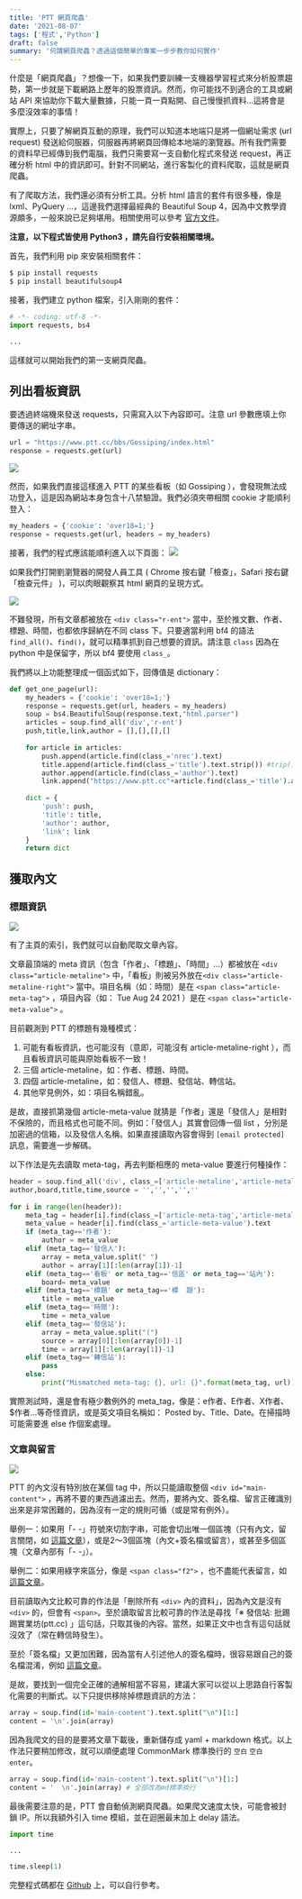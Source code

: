 ```yaml
---
title: 'PTT 網頁爬蟲'
date: '2021-08-07'
tags: ['程式','Python']
draft: false
summary: '何謂網頁爬蟲？透過這個簡單的專案一步步教你如何實作'
---
```


什麼是「網頁爬蟲」？想像一下，如果我們要訓練一支機器學習程式來分析股票趨勢，第一步就是下載網路上歷年的股票資訊。然而，你可能找不到適合的工具或網站 API 來協助你下載大量數據，只能一頁一頁點開、自己慢慢抓資料...這將會是多麼沒效率的事情！

實際上，只要了解網頁互動的原理，我們可以知道本地端只是將一個網址需求 (url request) 發送給伺服器，伺服器再將網頁回傳給本地端的瀏覽器。所有我們需要的資料早已經傳到我們電腦，我們只需要寫一支自動化程式來發送 request，再正確分析 html 中的資訊即可。針對不同網站，進行客製化的資料爬取，這就是網頁爬蟲。

有了爬取方法，我們還必須有分析工具。分析 html 語言的套件有很多種，像是 lxml、PyQuery ...，這邊我們選擇最經典的 Beautiful Soup 4，因為中文教學資源頗多，一般來說已足夠堪用。相關使用可以參考 [官方文件](https://www.crummy.com/software/BeautifulSoup/bs4/doc.zh/)。

**注意，以下程式皆使用 Python3 ，請先自行安裝相關環境。**

首先，我們利用 pip 來安裝相關套件：
```bash
$ pip install requests
$ pip install beautifulsoup4
```
接著，我們建立 python 檔案，引入剛剛的套件：
```python
# -*- coding: utf-8 -*-
import requests, bs4

...
```
這樣就可以開始我們的第一支網頁爬蟲。

## 列出看板資訊

要透過終端機來發送 requests，只需寫入以下內容即可。注意 url 參數應填上你要傳送的網址字串。
```python
url = "https://www.ptt.cc/bbs/Gossiping/index.html"
response = requests.get(url)
```
![](https://i.imgur.com/aYpoylO.png)

然而，如果我們直接這樣進入 PTT 的某些看板（如 Gossiping ），會發現無法成功登入，這是因為網站本身包含十八禁驗證。我們必須夾帶相關 cookie 才能順利登入：
```python
my_headers = {'cookie': 'over18=1;'}
response = requests.get(url, headers = my_headers)
```
接著，我們的程式應該能順利進入以下頁面：
![](https://i.imgur.com/fCGECKv.png)

如果我們打開劉瀏覽器的開發人員工具 ( Chrome 按右鍵「檢查」，Safari 按右鍵「檢查元件」 )，可以肉眼觀察其 html 網頁的呈現方式。

![](https://i.imgur.com/6hB8R3v.png)

不難發現，所有文章都被放在 `<div class="r-ent">` 當中，至於推文數、作者、標題、時間，也都依序歸納在不同 class 下。只要適當利用 bf4 的語法 `find_all()`、`find()`，就可以精準抓到自己想要的資訊。請注意 `class` 因為在 python 中是保留字，所以 bf4 要使用 `class_`。

我們將以上功能整理成一個函式如下，回傳值是 dictionary：

```python
def get_one_page(url):
    my_headers = {'cookie': 'over18=1;'}
    response = requests.get(url, headers = my_headers)
    soup = bs4.BeautifulSoup(response.text,"html.parser")
    articles = soup.find_all('div','r-ent')
    push,title,link,author = [],[],[],[]
    
    for article in articles:
        push.append(article.find(class_='nrec').text)
        title.append(article.find(class_='title').text.strip()) #trip()是為了去掉換行空白
        author.append(article.find(class_='author').text)
        link.append("https://www.ptt.cc"+article.find(class_='title').a['href'])
    
    dict = {
        'push': push,
        'title': title,
        'author': author,
        'link': link
    }
    return dict
```


## 獲取內文

### 標題資訊

![](https://i.imgur.com/GGB1F8K.png)

有了主頁的索引，我們就可以自動爬取文章內容。

文章最頂端的 meta 資訊（包含「作者」、「標題」、「時間」...）都被放在 `<div class="article-metaline">` 中，「看板」則被另外放在`<div class="article-metaline-right">` 當中。項目名稱（如：時間）是在 `<span class="article-meta-tag">` ，項目內容（如： Tue Aug 24 2021 ）是在 `<span class="article-meta-value">` 。


目前觀測到 PTT 的標題有幾種模式：
1. 可能有看板資訊，也可能沒有（意即，可能沒有 article-metaline-right ），而且看板資訊可能與原始看板不一致！
2. 三個 article-metaline，如：作者、標題、時間。
3. 四個 article-metaline，如：發信人、標題、發信站、轉信站。
4. 其他罕見例外，如：項目名稱錯亂。

是故，直接抓第幾個 article-meta-value 就猜是「作者」還是「發信人」是相對不保險的，而且格式也可能不同。例如：「發信人」其實會回傳一個 list ，分別是加密過的信箱，以及發信人名稱。如果直接讀取內容會得到 `[email protected]` 訊息，需要進一步解碼。

以下作法是先去讀取 meta-tag，再去判斷相應的 meta-value 要進行何種操作：
```python
header = soup.find_all('div', class_=['article-metaline','article-metaline-right'])
author,board,title,time,source = '','','','',''
    
for i in range(len(header)):
    meta_tag = header[i].find(class_=['article-meta-tag','article-metaline-right']).text
    meta_value = header[i].find(class_='article-meta-value').text     
    if (meta_tag=='作者'):
        author = meta_value
    elif (meta_tag=='發信人'):
        array = meta_value.split(" ")
        author = array[1][:len(array[1])-1]
    elif (meta_tag=='看板' or meta_tag=='信區' or meta_tag=='站內'):
        board= meta_value
    elif (meta_tag=='標題' or meta_tag=='標  題'):
        title = meta_value
    elif (meta_tag=='時間'):
        time = meta_value
    elif (meta_tag=='發信站'):
        array = meta_value.split("(")
        source = array[0][:len(array[0])-1]
        time = array[1][:len(array[1])-1]
    elif (meta_tag=='轉信站'):
        pass
    else:
        print("Mismatched meta-tag: {}, url: {}".format(meta_tag, url))
```

實際測試時，還是會有極少數例外的 meta_tag，像是：e作者、E作者、X作者、$作者...等奇怪資訊，或是英文項目名稱如： Posted by、Title、Date。在掃描時可能需要進 else 作個案處理。


### 文章與留言

![](https://i.imgur.com/mB2mxBk.png)

PTT 的內文沒有特別放在某個 tag 中，所以只能讀取整個 `<div id="main-content">` ，再將不要的東西過濾出去。然而，要將內文、簽名檔、留言正確識別出來是非常困難的，因為沒有一定的規則可循（或是常有例外）。

舉例一：如果用「- -」符號來切割字串，可能會切出唯一個區塊（只有內文，留言關閉，如 [這篇文章](https://www.ptt.cc/bbs/sttmountain/M.1211689409.A.3C6.html)），或是2～3個區塊（內文+簽名檔或留言），或甚至多個區塊（文章內部有「- -」）。

舉例二：如果用綠字來區分，像是 `<span class="f2">` ，也不盡能代表留言，如 [這篇文章](view-source:https://www.ptt.cc/bbs/sttmountain/M.1211689410.A.974.html)。

目前讀取內文比較可靠的作法是「刪除所有 `<div>` 內的資料」，因為內文是沒有 `<div>` 的，但會有 `<span>`。至於讀取留言比較可靠的作法是尋找「※ 發信站: 批踢踢實業坊(ptt.cc) 」這句話，只取其後的內容。當然，如果正文中也含有這句話就沒效了（常在轉信時發生）。

至於「簽名檔」又更加困難，因為當有人引述他人的簽名檔時，很容易跟自己的簽名檔混淆，例如 [這篇文章](https://www.ptt.cc/bbs/joke/M.1517067281.A.A56.html)。

是故，要找到一個完全正確的通解相當不容易，建議大家可以從以上思路自行客製化需要的判斷式。以下只提供移除掉標題資訊的方法：
```python
array = soup.find(id='main-content').text.split("\n")[1:]
content = '\n'.join(array)
```
因為我爬文的目的是要將文章下載後，重新儲存成 yaml + markdown 格式。以上作法只要稍加修改，就可以順便處理 CommonMark 標準換行的 `空白` `空白` `enter`。
```python
array = soup.find(id='main-content').text.split("\n")[1:]
content = '  \n'.join(array) # 全部改為md標準換行
```

最後需要注意的是，PTT 會自動偵測網頁爬蟲。如果爬文速度太快，可能會被封鎖 IP。所以我額外引入 time 模組，並在迴圈最末加上 delay 語法。
```python
import time

...

time.sleep(1)
```

完整程式碼都在 [Github](https://github.com/RyanCCJ/PTT-crawler) 上，可以自行參考。
